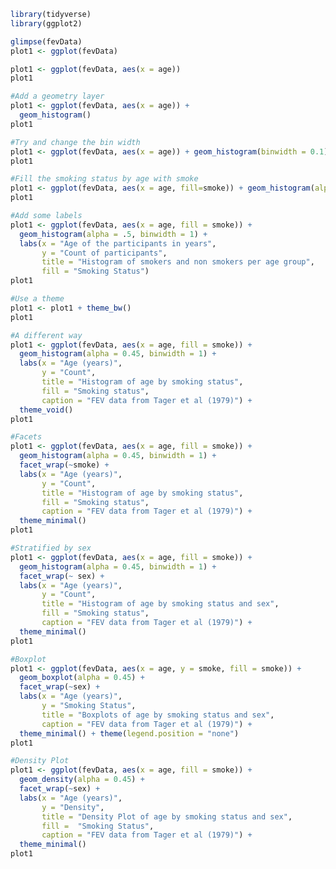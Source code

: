 ```r
library(tidyverse)
library(ggplot2)

```
```r
glimpse(fevData)
plot1 <- ggplot(fevData)

plot1 <- ggplot(fevData, aes(x = age))
plot1

#Add a geometry layer
plot1 <- ggplot(fevData, aes(x = age)) +
  geom_histogram()
plot1

#Try and change the bin width
plot1 <- ggplot(fevData, aes(x = age)) + geom_histogram(binwidth = 0.1)
plot1

#Fill the smoking status by age with smoke
plot1 <- ggplot(fevData, aes(x = age, fill=smoke)) + geom_histogram(alpha=1, binwidth = 1)
plot1

#Add some labels
plot1 <- ggplot(fevData, aes(x = age, fill = smoke)) + 
  geom_histogram(alpha = .5, binwidth = 1) +
  labs(x = "Age of the participants in years",
       y = "Count of participants",
       title = "Histogram of smokers and non smokers per age group",
       fill = "Smoking Status")
plot1

#Use a theme
plot1 <- plot1 + theme_bw()
plot1

#A different way
plot1 <- ggplot(fevData, aes(x = age, fill = smoke)) + 
  geom_histogram(alpha = 0.45, binwidth = 1) + 
  labs(x = "Age (years)",
       y = "Count", 
       title = "Histogram of age by smoking status",
       fill = "Smoking status",
       caption = "FEV data from Tager et al (1979)") +
  theme_void()
plot1

#Facets
plot1 <- ggplot(fevData, aes(x = age, fill = smoke)) + 
  geom_histogram(alpha = 0.45, binwidth = 1) + 
  facet_wrap(~smoke) +
  labs(x = "Age (years)",
       y = "Count", 
       title = "Histogram of age by smoking status",
       fill = "Smoking status",
       caption = "FEV data from Tager et al (1979)") +
  theme_minimal()
plot1

#Stratified by sex
plot1 <- ggplot(fevData, aes(x = age, fill = smoke)) + 
  geom_histogram(alpha = 0.45, binwidth = 1) + 
  facet_wrap(~ sex) +
  labs(x = "Age (years)",
       y = "Count", 
       title = "Histogram of age by smoking status and sex",
       fill = "Smoking status",
       caption = "FEV data from Tager et al (1979)") +
  theme_minimal()
plot1

#Boxplot
plot1 <- ggplot(fevData, aes(x = age, y = smoke, fill = smoke)) + 
  geom_boxplot(alpha = 0.45) + 
  facet_wrap(~sex) +
  labs(x = "Age (years)",
       y = "Smoking Status", 
       title = "Boxplots of age by smoking status and sex",
       caption = "FEV data from Tager et al (1979)") +
  theme_minimal() + theme(legend.position = "none")
plot1

#Density Plot
plot1 <- ggplot(fevData, aes(x = age, fill = smoke)) + 
  geom_density(alpha = 0.45) + 
  facet_wrap(~sex) +
  labs(x = "Age (years)",
       y = "Density", 
       title = "Density Plot of age by smoking status and sex",
       fill =  "Smoking Status",
       caption = "FEV data from Tager et al (1979)") +
  theme_minimal()
plot1
```
